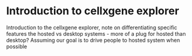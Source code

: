 # Introduction to cellxgene explorer

Introduction to the cellxgene explorer, note on differentiating specific features the hosted vs desktop systems - more of a plug for hosted than desktop? Assuming our goal is to drive people to hosted system when possible





